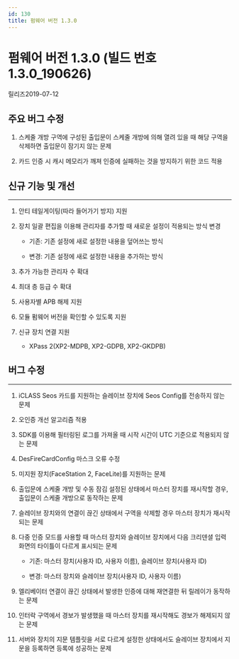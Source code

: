 ```yaml
---
id: 130
title: 펌웨어 버전 1.3.0
---
```


# 펌웨어 버전 1.3.0 (빌드 번호 1.3.0_190626)

릴리즈<Separator/>2019-07-12

## 주요 버그 수정

1. 스케줄 개방 구역에 구성된 출입문이 스케줄 개방에 의해 열려 있을 때 해당 구역을 삭제하면 출입문이 잠기지 않는 문제

1. 카드 인증 시 캐시 메모리가 깨져 인증에 실패하는 것을 방지하기 위한 코드 적용

## 신규 기능 및 개선

---

1. 안티 테일게이팅(따라 들어가기 방지) 지원

1. 장치 일괄 편집을 이용해 관리자를 추가할 때 새로운 설정이 적용되는 방식 변경

    - 기존: 기존 설정에 새로 설정한 내용을 덮어쓰는 방식

    - 변경: 기존 설정에 새로 설정한 내용을 추가하는 방식

1. 추가 가능한 관리자 수 확대

1. 최대 층 등급 수 확대

1. 사용자별 APB 해제 지원

1. 모듈 펌웨어 버전을 확인할 수 있도록 지원

1. 신규 장치 연결 지원

    - XPass 2(XP2-MDPB, XP2-GDPB, XP2-GKDPB)

## 버그 수정

---

<BugLists>

1. iCLASS Seos 카드를 지원하는 슬레이브 장치에 Seos Config를 전송하지 않는 문제

1. 오인증 개선 알고리즘 적용

1. SDK를 이용해 필터링된 로그를 가져올 때 시작 시간이 UTC 기준으로 적용되지 않는 문제

1. DesFireCardConfig 마스크 오류 수정

1. 미지원 장치(FaceStation 2, FaceLite)를 지원하는 문제

1. 출입문에 스케줄 개방 및 수동 잠김 설정된 상태에서 마스터 장치를 재시작할 경우, 출입문이 스케줄 개방으로 동작하는 문제

1. 슬레이브 장치와의 연결이 끊긴 상태에서 구역을 삭제할 경우 마스터 장치가 재시작되는 문제

1. 다중 인증 모드를 사용할 때 마스터 장치와 슬레이브 장치에서 다음 크리덴셜 입력 화면의 타이틀이 다르게 표시되는 문제

    - 기존: 마스터 장치(사용자 ID, 사용자 이름), 슬레이브 장치(사용자 ID)

    - 변경: 마스터 장치와 슬레이브 장치(사용자 ID, 사용자 이름)

1. 엘리베이터 연결이 끊긴 상태에서 발생한 인증에 대해 재연결한 뒤 릴레이가 동작하는 문제

1. 인터락 구역에서 경보가 발생했을 때 마스터 장치를 재시작해도 경보가 해제되지 않는 문제

1. 서버와 장치의 지문 템플릿을 서로 다르게 설정한 상태에서도 슬레이브 장치에서 지문을 등록하면 등록에 성공하는 문제

</BugLists>